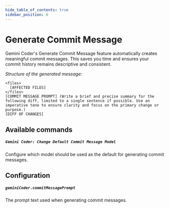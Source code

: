 ```yaml
---
hide_table_of_contents: true
sidebar_position: 6
---
```


# Generate Commit Message

Gemini Coder's Generate Commit Message feature automatically creates meaningful commit messages. This saves you time and ensures your commit history remains descriptive and consistent.

_Structure of the generated message:_

```
<files>
  [AFFECTED FILES]
</files>
[COMMIT MESSAGE PROMPT] (Write a brief and precise summary for the following diff, limited to a single sentence if possible. Use an imperative tone to ensure clarity and focus on the primary change or purpose.)
[DIFF OF CHANGES]
```

## Available commands

##### `Gemini Coder: Change Default Commit Message Model`

Configure which model should be used as the default for generating commit messages.

## Configuration

##### `geminiCoder.commitMessagePrompt`

The prompt text used when generating commit messages.
